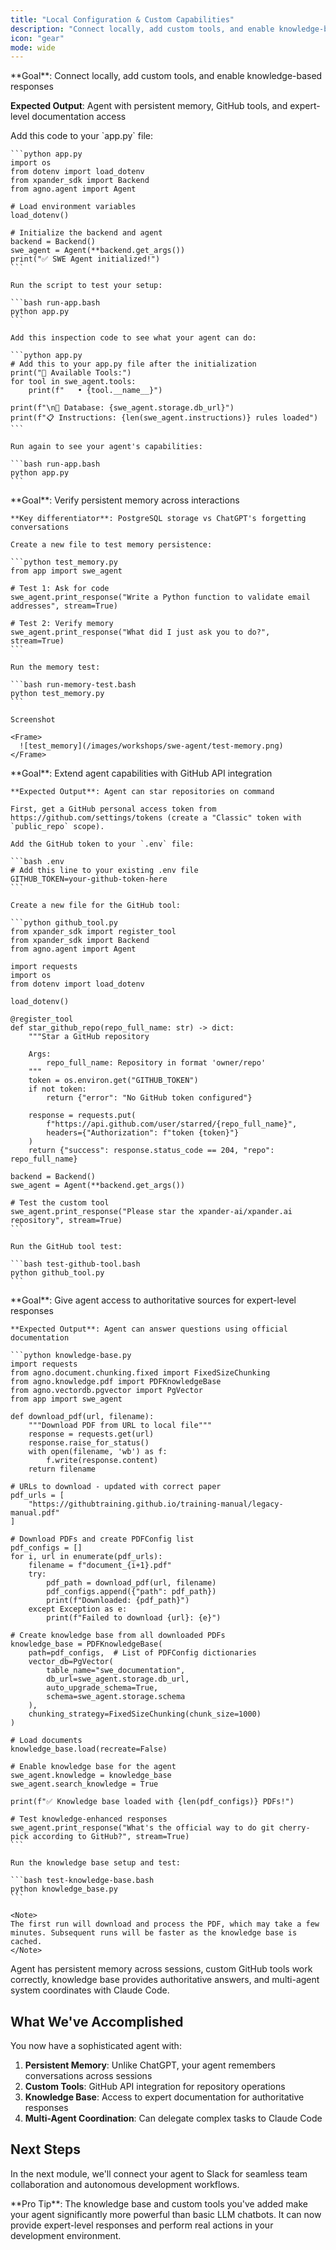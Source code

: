 ```yaml
---
title: "Local Configuration & Custom Capabilities"
description: "Connect locally, add custom tools, and enable knowledge-based responses"
icon: "gear"
mode: wide
---
```


<Info>
**Goal**: Connect locally, add custom tools, and enable knowledge-based responses

**Expected Output**: Agent with persistent memory, GitHub tools, and expert-level documentation access
</Info>

<Steps>
  <Step title="SDK Integration">
    Add this code to your `app.py` file:

    ```python app.py
    import os
    from dotenv import load_dotenv
    from xpander_sdk import Backend
    from agno.agent import Agent

    # Load environment variables
    load_dotenv()

    # Initialize the backend and agent
    backend = Backend()
    swe_agent = Agent(**backend.get_args())
    print("✅ SWE Agent initialized!")
    ```

    Run the script to test your setup:

    ```bash run-app.bash
    python app.py
    ```

    Add this inspection code to see what your agent can do:

    ```python app.py
    # Add this to your app.py file after the initialization
    print("🔧 Available Tools:")
    for tool in swe_agent.tools:
        print(f"   • {tool.__name__}")
        
    print(f"\n💾 Database: {swe_agent.storage.db_url}")
    print(f"📋 Instructions: {len(swe_agent.instructions)} rules loaded")
    ```

    Run again to see your agent's capabilities:

    ```bash run-app.bash
    python app.py
    ```
  </Step>

  <Step title="Test Session Memory">
    **Goal**: Verify persistent memory across interactions

    **Key differentiator**: PostgreSQL storage vs ChatGPT's forgetting conversations

    Create a new file to test memory persistence:

    ```python test_memory.py
    from app import swe_agent

    # Test 1: Ask for code
    swe_agent.print_response("Write a Python function to validate email addresses", stream=True)

    # Test 2: Verify memory
    swe_agent.print_response("What did I just ask you to do?", stream=True)
    ```

    Run the memory test:

    ```bash run-memory-test.bash
    python test_memory.py
    ```

    Screenshot

    <Frame>
      ![test_memory](/images/workshops/swe-agent/test-memory.png)
    </Frame>

  </Step>

  <Step title="Add Custom Tool - GitHub Operations">
    **Goal**: Extend agent capabilities with GitHub API integration

    **Expected Output**: Agent can star repositories on command

    First, get a GitHub personal access token from https://github.com/settings/tokens (create a "Classic" token with `public_repo` scope).

    Add the GitHub token to your `.env` file:

    ```bash .env
    # Add this line to your existing .env file
    GITHUB_TOKEN=your-github-token-here
    ```

    Create a new file for the GitHub tool:

    ```python github_tool.py
    from xpander_sdk import register_tool
    from xpander_sdk import Backend
    from agno.agent import Agent

    import requests
    import os
    from dotenv import load_dotenv

    load_dotenv()

    @register_tool
    def star_github_repo(repo_full_name: str) -> dict:
        """Star a GitHub repository
        
        Args:
            repo_full_name: Repository in format 'owner/repo'
        """
        token = os.environ.get("GITHUB_TOKEN")
        if not token:
            return {"error": "No GitHub token configured"}
        
        response = requests.put(
            f"https://api.github.com/user/starred/{repo_full_name}",
            headers={"Authorization": f"token {token}"}
        )
        return {"success": response.status_code == 204, "repo": repo_full_name}

    backend = Backend()
    swe_agent = Agent(**backend.get_args())

    # Test the custom tool
    swe_agent.print_response("Please star the xpander-ai/xpander.ai repository", stream=True)
    ```

    Run the GitHub tool test:

    ```bash test-github-tool.bash
    python github_tool.py
    ```
  </Step>

  <Step title="Add Knowledge Base - Expert Documentation">
    **Goal**: Give agent access to authoritative sources for expert-level responses

    **Expected Output**: Agent can answer questions using official documentation

    ```python knowledge-base.py
    import requests
    from agno.document.chunking.fixed import FixedSizeChunking
    from agno.knowledge.pdf import PDFKnowledgeBase
    from agno.vectordb.pgvector import PgVector
    from app import swe_agent

    def download_pdf(url, filename):
        """Download PDF from URL to local file"""
        response = requests.get(url)
        response.raise_for_status()
        with open(filename, 'wb') as f:
            f.write(response.content)
        return filename

    # URLs to download - updated with correct paper
    pdf_urls = [
        "https://githubtraining.github.io/training-manual/legacy-manual.pdf"
    ]

    # Download PDFs and create PDFConfig list
    pdf_configs = []
    for i, url in enumerate(pdf_urls):
        filename = f"document_{i+1}.pdf"
        try:
            pdf_path = download_pdf(url, filename)
            pdf_configs.append({"path": pdf_path})
            print(f"Downloaded: {pdf_path}")
        except Exception as e:
            print(f"Failed to download {url}: {e}")

    # Create knowledge base from all downloaded PDFs
    knowledge_base = PDFKnowledgeBase(
        path=pdf_configs,  # List of PDFConfig dictionaries
        vector_db=PgVector(
            table_name="swe_documentation",
            db_url=swe_agent.storage.db_url,
            auto_upgrade_schema=True,
            schema=swe_agent.storage.schema
        ),
        chunking_strategy=FixedSizeChunking(chunk_size=1000)
    )

    # Load documents
    knowledge_base.load(recreate=False)

    # Enable knowledge base for the agent
    swe_agent.knowledge = knowledge_base
    swe_agent.search_knowledge = True

    print(f"✅ Knowledge base loaded with {len(pdf_configs)} PDFs!")

    # Test knowledge-enhanced responses
    swe_agent.print_response("What's the official way to do git cherry-pick according to GitHub?", stream=True)
    ```

    Run the knowledge base setup and test:

    ```bash test-knowledge-base.bash
    python knowledge_base.py
    ```

    <Note>
    The first run will download and process the PDF, which may take a few minutes. Subsequent runs will be faster as the knowledge base is cached.
    </Note>
  </Step>
</Steps>

<Success>
Agent has persistent memory across sessions, custom GitHub tools work correctly, knowledge base provides authoritative answers, and multi-agent system coordinates with Claude Code.
</Success>

## What We've Accomplished

You now have a sophisticated agent with:

1. **Persistent Memory**: Unlike ChatGPT, your agent remembers conversations across sessions
2. **Custom Tools**: GitHub API integration for repository operations
3. **Knowledge Base**: Access to expert documentation for authoritative responses
4. **Multi-Agent Coordination**: Can delegate complex tasks to Claude Code

## Next Steps

In the next module, we'll connect your agent to Slack for seamless team collaboration and autonomous development workflows.

<Note>
**Pro Tip**: The knowledge base and custom tools you've added make your agent significantly more powerful than basic LLM chatbots. It can now provide expert-level responses and perform real actions in your development environment.
</Note>